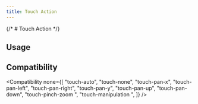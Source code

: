 ```yaml
---
title: Touch Action
---
```



{/* # Touch Action */}

## Usage

<Usage />

## Compatibility

<Compatibility
  none={[
    "touch-auto",
    "touch-none",
    "touch-pan-x",
    "touch-pan-left",
    "touch-pan-right",
    "touch-pan-y",
    "touch-pan-up",
    "touch-pan-down",
    "touch-pinch-zoom	",
    "touch-manipulation	",
  ]}
/>
